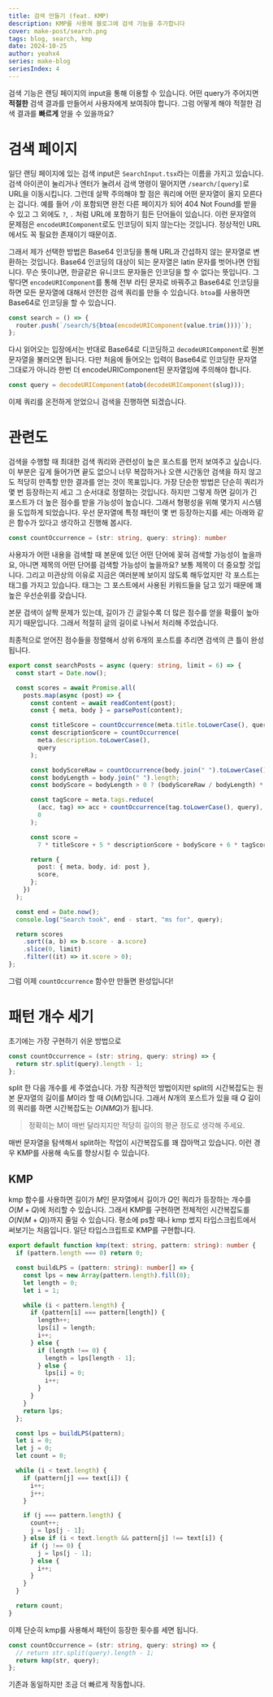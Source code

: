 ```yaml
---
title: 검색 만들기 (feat. KMP)
description: KMP를 사용해 블로그에 검색 기능을 추가합니다
cover: make-post/search.png
tags: blog, search, kmp
date: 2024-10-25
author: yeahx4
series: make-blog
seriesIndex: 4
---
```


검색 기능은 랜딩 페이지의 input을 통해 이용할 수 있습니다. 어떤 query가 주어지면
**적절한** 검색 결과를 만들어서 사용자에게 보여줘야 합니다. 그럼 어떻게 해야 적절한
검색 결과를 **빠르게** 얻을 수 있을까요?

# 검색 페이지

일단 랜딩 페이지에 있는 검색 input은 `SearchInput.tsx`라는 이름을 가지고 있습니다.
검색 아이콘이 눌리거나 엔터가 눌려서 검색 명령이 떨어지면 `/search/[query]`로 URL을
이동시킵니다. 그런데 살짝 주의해야 할 점은 쿼리에 어떤 문자열이 올지 모른다는 겁니다.
예를 들어 `/`이 포함되면 완전 다른 페이지가 되어 404 Not Found를 받을 수 있고
그 외에도 `?`, `.` 처럼 URL에 포함하기 힘든 단어들이 있습니다. 이런 문자열의 문제점은
`encodeURIComponent`로도 인코딩이 되지 않는다는 것입니다. 정상적인 URL에서도 꼭
필요한 존재이기 때문이죠.

그래서 제가 선택한 방법은 Base64 인코딩을 통해 URL과 간섭하지 않는 문자열로 변환하는
것입니다. Base64 인코딩의 대상이 되는 문자열은 latin 문자를 벗어나면 안됩니다.
무슨 뜻이냐면, 한글같은 유니코드 문자들은 인코딩을 할 수 없다는 뜻입니다. 그렇다면
`encodeURIComponent`를 통해 전부 라틴 문자로 바꿔주고 Base64로 인코딩을 하면
모든 문자열에 대해서 안전한 검색 쿼리를 만들 수 있습니다. `btoa`를 사용하면
Base64로 인코딩을 할 수 있습니다.

```ts
const search = () => {
  router.push(`/search/${btoa(encodeURIComponent(value.trim()))}`);
};
```

다시 읽어오는 입장에서는 반대로 Base64로 디코딩하고 `decodeURIComponent`로 원본
문자열을 불러오면 됩니다. 다만 처음에 들어오는 입력이 Base64로 인코딩한 문자열 그대로가
아니라 한번 더 encodeURIComponent된 문자열임에 주의해야 합니다.

```ts
const query = decodeURIComponent(atob(decodeURIComponent(slug)));
```

이제 쿼리를 온전하게 얻었으니 검색을 진행하면 되겠습니다.

# 관련도

검색을 수행할 때 최대한 검색 쿼리와 관련성이 높은 포스트를 먼저 보여주고 싶습니다.
이 부분은 깊게 들어가면 끝도 없으니 너무 복잡하거나 오랜 시간동안 검색을 하지 않고도
적당히 만족할 만한 결과를 얻는 것이 목표입니다. 가장 단순한 방법은 단순히 쿼리가
몇 번 등장하는지 세고 그 순서대로 정렬하는 것입니다. 하지만 그렇게 하면 길이가 긴
포스트가 더 높은 점수를 받을 가능성이 높습니다. 그래서 형평성을 위해 몇가지 시스템을
도입하게 되었습니다. 우선 문자열에 특정 패턴이 몇 번 등장하는지를 세는 아래와 같은
함수가 있다고 생각하고 진행해 봅시다.

```ts
const countOccurrence = (str: string, query: string): number
```

사용자가 어떤 내용을 검색할 때 본문에 있던 어떤 단어에 꽂혀 검색할 가능성이 높을까요,
아니면 제목의 어떤 단어를 검색할 가능성이 높을까요? 보통 제목이 더 중요할 것입니다.
그리고 미관상의 이유로 지금은 여러분께 보이지 않도록 해두었지만 각 포스트는 태그를
가지고 있습니다. 태그는 그 포스트에서 사용된 키워드들을 담고 있기 때문에 꽤 높은 우선순위를
갖습니다.

본문 검색이 살짝 문제가 있는데, 길이가 긴 글일수록 더 많은 점수를 얻을 확률이 높아지기
때문입니다. 그래서 적절히 글의 길이로 나눠서 처리해 주었습니다.

최종적으로 얻어진 점수들을 정렬해서 상위 6개의 포스트를 추리면 검색의 큰 틀이 완성됩니다.

```ts
export const searchPosts = async (query: string, limit = 6) => {
  const start = Date.now();

  const scores = await Promise.all(
    posts.map(async (post) => {
      const content = await readContent(post);
      const { meta, body } = parsePost(content);

      const titleScore = countOccurrence(meta.title.toLowerCase(), query);
      const descriptionScore = countOccurrence(
        meta.description.toLowerCase(),
        query
      );

      const bodyScoreRaw = countOccurrence(body.join(" ").toLowerCase(), query);
      const bodyLength = body.join(" ").length;
      const bodyScore = bodyLength > 0 ? (bodyScoreRaw / bodyLength) * 100 : 0;

      const tagScore = meta.tags.reduce(
        (acc, tag) => acc + countOccurrence(tag.toLowerCase(), query),
        0
      );

      const score =
        7 * titleScore + 5 * descriptionScore + bodyScore + 6 * tagScore;

      return {
        post: { meta, body, id: post },
        score,
      };
    })
  );

  const end = Date.now();
  console.log("Search took", end - start, "ms for", query);

  return scores
    .sort((a, b) => b.score - a.score)
    .slice(0, limit)
    .filter((it) => it.score > 0);
};
```

그럼 이제 `countOccurrence` 함수만 만들면 완성입니다!

# 패턴 개수 세기

초기에는 가장 구현하기 쉬운 방법으로

```ts
const countOccurrence = (str: string, query: string) => {
  return str.split(query).length - 1;
};
```

split 한 다음 개수를 세 주었습니다. 가장 직관적인 방법이지만 split의 시간복잡도는
원본 문자열의 길이를 $M$이라 할 때 $O(M)$입니다. 그래서 $N$개의 포스트가 있을 때
$Q$ 길이의 쿼리를 하면 시간복잡도는 $O(NMQ)$가 됩니다.

> 정확히는 M이 매번 달라지지만 적당히 길이의 평균 정도로 생각해 주세요.

매번 문자열을 탐색해서 split하는 작업이 시간복잡도를 꽤 잡아먹고 있습니다. 이런 경우
KMP를 사용해 속도를 향상시킬 수 있습니다.

## KMP

kmp 함수를 사용하면 길이가 $M$인 문자열에서 길이가 $Q$인 쿼리가 등장하는 개수를
$O(M + Q)$에 처리할 수 있습니다. 그래서 KMP를 구현하면 전체적인 시간복잡도를
$O(N(M + Q))$까지 줄일 수 있습니다. 평소에 ps할 때나 kmp 썼지 타입스크립트에서
써보기는 처음입니다. 일단 타입스크립트로 KMP를 구현합니다.

```ts
export default function kmp(text: string, pattern: string): number {
  if (pattern.length === 0) return 0;

  const buildLPS = (pattern: string): number[] => {
    const lps = new Array(pattern.length).fill(0);
    let length = 0;
    let i = 1;

    while (i < pattern.length) {
      if (pattern[i] === pattern[length]) {
        length++;
        lps[i] = length;
        i++;
      } else {
        if (length !== 0) {
          length = lps[length - 1];
        } else {
          lps[i] = 0;
          i++;
        }
      }
    }
    return lps;
  };

  const lps = buildLPS(pattern);
  let i = 0;
  let j = 0;
  let count = 0;

  while (i < text.length) {
    if (pattern[j] === text[i]) {
      i++;
      j++;
    }

    if (j === pattern.length) {
      count++;
      j = lps[j - 1];
    } else if (i < text.length && pattern[j] !== text[i]) {
      if (j !== 0) {
        j = lps[j - 1];
      } else {
        i++;
      }
    }
  }

  return count;
}
```

이제 단순히 kmp를 사용해서 패턴이 등장한 횟수를 세면 됩니다.

```ts
const countOccurrence = (str: string, query: string) => {
  // return str.split(query).length - 1;
  return kmp(str, query);
};
```

기존과 동일하지만 조금 더 빠르게 작동합니다.